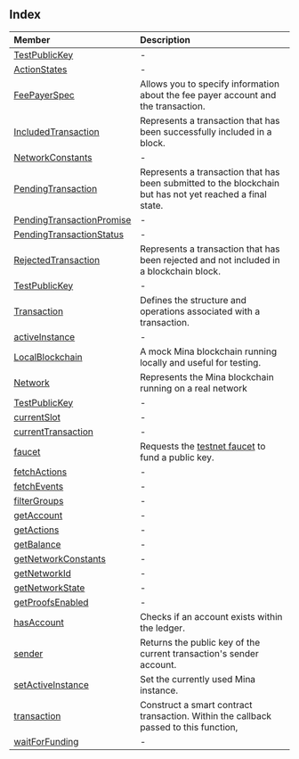## Index

| Member | Description |
| :------ | :------ |
| [TestPublicKey](namespaces/TestPublicKey/Overview.mdx) | - |
| [ActionStates](type-aliases/ActionStates.mdx) | - |
| [FeePayerSpec](type-aliases/FeePayerSpec.mdx) | Allows you to specify information about the fee payer account and the transaction. |
| [IncludedTransaction](type-aliases/IncludedTransaction.mdx) | Represents a transaction that has been successfully included in a block. |
| [NetworkConstants](type-aliases/NetworkConstants.mdx) | - |
| [PendingTransaction](type-aliases/PendingTransaction.mdx) | Represents a transaction that has been submitted to the blockchain but has not yet reached a final state. |
| [PendingTransactionPromise](type-aliases/PendingTransactionPromise.mdx) | - |
| [PendingTransactionStatus](type-aliases/PendingTransactionStatus.mdx) | - |
| [RejectedTransaction](type-aliases/RejectedTransaction.mdx) | Represents a transaction that has been rejected and not included in a blockchain block. |
| [TestPublicKey](type-aliases/TestPublicKey.mdx) | - |
| [Transaction](type-aliases/Transaction.mdx) | Defines the structure and operations associated with a transaction. |
| [activeInstance](variables/activeInstance.mdx) | - |
| [LocalBlockchain](functions/LocalBlockchain.mdx) | A mock Mina blockchain running locally and useful for testing. |
| [Network](functions/Network.mdx) | Represents the Mina blockchain running on a real network |
| [TestPublicKey](functions/TestPublicKey.mdx) | - |
| [currentSlot](functions/currentSlot.mdx) | - |
| [currentTransaction](functions/currentTransaction.mdx) | - |
| [faucet](functions/faucet.mdx) | Requests the [testnet faucet](https://faucet.minaprotocol.com/api/v1/faucet) to fund a public key. |
| [fetchActions](functions/fetchActions.mdx) | - |
| [fetchEvents](functions/fetchEvents.mdx) | - |
| [filterGroups](functions/filterGroups.mdx) | - |
| [getAccount](functions/getAccount.mdx) | - |
| [getActions](functions/getActions.mdx) | - |
| [getBalance](functions/getBalance.mdx) | - |
| [getNetworkConstants](functions/getNetworkConstants.mdx) | - |
| [getNetworkId](functions/getNetworkId.mdx) | - |
| [getNetworkState](functions/getNetworkState.mdx) | - |
| [getProofsEnabled](functions/getProofsEnabled.mdx) | - |
| [hasAccount](functions/hasAccount.mdx) | Checks if an account exists within the ledger. |
| [sender](functions/sender.mdx) | Returns the public key of the current transaction's sender account. |
| [setActiveInstance](functions/setActiveInstance.mdx) | Set the currently used Mina instance. |
| [transaction](functions/transaction.mdx) | Construct a smart contract transaction. Within the callback passed to this function, |
| [waitForFunding](functions/waitForFunding.mdx) | - |
